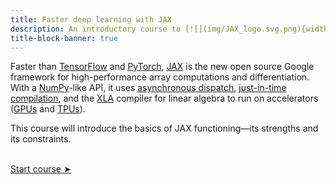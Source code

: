 ```yaml
---
title: Faster deep learning with JAX
description: An introductory course to [![](img/JAX_logo.svg.png){width="1.7em" fig-alt="noshadow"}](https://jax.readthedocs.io/)
title-block-banner: true
---
```


:::{.topdef}

Faster than [TensorFlow](https://www.tensorflow.org/) and [PyTorch](https://pytorch.org/), [JAX](https://jax.readthedocs.io/) is the new open source Google framework for high-performance array computations and differentiation. With a [NumPy](https://numpy.org/)-like API, it uses [asynchronous dispatch](https://en.wikipedia.org/wiki/Asynchrony_(computer_programming)), [just-in-time compilation](https://en.wikipedia.org/wiki/Just-in-time_compilation), and the [XLA](https://www.tensorflow.org/xla) compiler for linear algebra to run on accelerators ([GPUs](https://en.wikipedia.org/wiki/Graphics_processing_unit) and [TPUs](https://en.wikipedia.org/wiki/Tensor_Processing_Unit)).

This course will introduce the basics of JAX functioning—its strengths and its constraints.

:::

<br>
[[Start course ➤](jx_why.qmd)]{.topinline}
